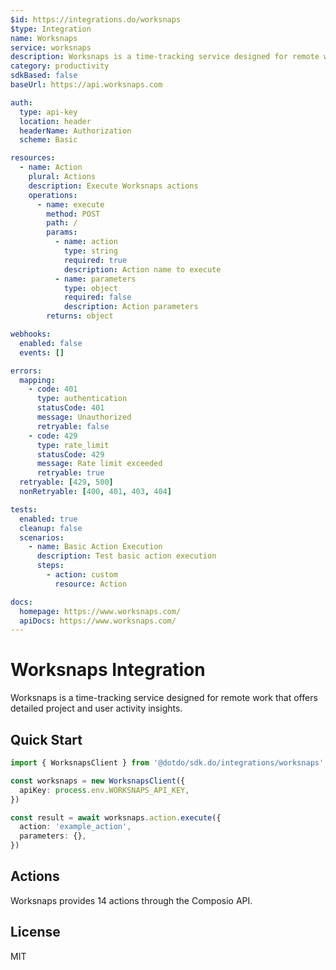 ```yaml
---
$id: https://integrations.do/worksnaps
$type: Integration
name: Worksnaps
service: worksnaps
description: Worksnaps is a time-tracking service designed for remote work that offers detailed project and user activity insights.
category: productivity
sdkBased: false
baseUrl: https://api.worksnaps.com

auth:
  type: api-key
  location: header
  headerName: Authorization
  scheme: Basic

resources:
  - name: Action
    plural: Actions
    description: Execute Worksnaps actions
    operations:
      - name: execute
        method: POST
        path: /
        params:
          - name: action
            type: string
            required: true
            description: Action name to execute
          - name: parameters
            type: object
            required: false
            description: Action parameters
        returns: object

webhooks:
  enabled: false
  events: []

errors:
  mapping:
    - code: 401
      type: authentication
      statusCode: 401
      message: Unauthorized
      retryable: false
    - code: 429
      type: rate_limit
      statusCode: 429
      message: Rate limit exceeded
      retryable: true
  retryable: [429, 500]
  nonRetryable: [400, 401, 403, 404]

tests:
  enabled: true
  cleanup: false
  scenarios:
    - name: Basic Action Execution
      description: Test basic action execution
      steps:
        - action: custom
          resource: Action

docs:
  homepage: https://www.worksnaps.com/
  apiDocs: https://www.worksnaps.com/
---
```


# Worksnaps Integration

Worksnaps is a time-tracking service designed for remote work that offers detailed project and user activity insights.

## Quick Start

```typescript
import { WorksnapsClient } from '@dotdo/sdk.do/integrations/worksnaps'

const worksnaps = new WorksnapsClient({
  apiKey: process.env.WORKSNAPS_API_KEY,
})

const result = await worksnaps.action.execute({
  action: 'example_action',
  parameters: {},
})
```

## Actions

Worksnaps provides 14 actions through the Composio API.

## License

MIT
